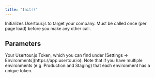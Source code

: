 ```yaml
---
title: "Init()"
---
```


Initializes Usertour.js to target your company. Must be called once (per page load) before you make any other call.

## Parameters

<ParamField path="token" type="string" required>
Your Usertour.js Token, which you can find under [Settings -> Environments](https://app.usertour.io). Note that if you have multiple environments (e.g. Production and Staging) that each environment has a unique token. 
</ParamField>